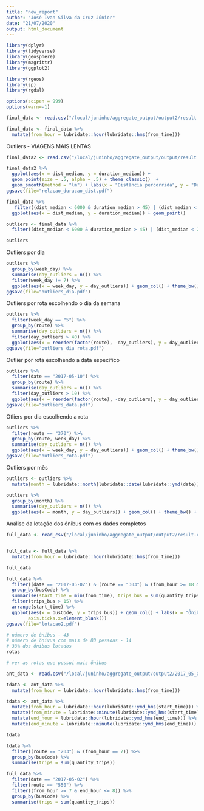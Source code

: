 ```yaml
---
title: "new_report"
author: "José Ivan Silva da Cruz Júnior"
date: "21/07/2020"
output: html_document
---
```


```r
library(dplyr)
library(tidyverse)
library(geosphere)
library(magrittr)
library(ggplot2)

library(rgeos)
library(sp)
library(rgdal)

options(scipen = 999)
options(warn=-1)
```

```r
final_data <- read.csv("/local/juninho/aggregate_output/output2/result.csv", stringsAsFactors=F)

final_data <- final_data %>% 
  mutate(from_hour = lubridate::hour(lubridate::hms(from_time)))
```

Outliers - VIAGENS MAIS LENTAS
```r
final_data2 <- read.csv("/local/juninho/aggregate_output/output/result.csv", stringsAsFactors=F)

final_data2 %>%
  ggplot(aes(x = dist_median, y = duration_median)) + 
  geom_point(size = .5, alpha = .5) + theme_classic()  + 
  geom_smooth(method = "lm") + labs(x = "Distância percorrida", y = "Duração da viagem")
ggsave(file="relacao_duracao_dist.pdf")
```
```r
final_data %>%
   filter((dist_median < 6000 & duration_median > 45) | (dist_median < 20000 & duration_median > 60)) %>% 
  ggplot(aes(x = dist_median, y = duration_median)) + geom_point()

outliers <- final_data %>%
  filter((dist_median < 6000 & duration_median > 45) | (dist_median < 20000 & duration_median > 60))

outliers
```

Outliers por dia
```r
outliers %>% 
  group_by(week_day) %>%
  summarise(day_outliers = n()) %>% 
  filter(week_day != 7) %>% 
  ggplot(aes(x = week_day, y = day_outliers)) + geom_col() + theme_bw() + labs(x = "Dia da semana", y = "Quantidade de viagens")
ggsave(file="outliers_dia.pdf")
```

Outliers por rota escolhendo o dia da semana
```r
outliers %>%
  filter(week_day == "5") %>% 
  group_by(route) %>%
  summarise(day_outliers = n()) %>% 
  filter(day_outliers > 40) %>% 
  ggplot(aes(x = reorder(factor(route), -day_outliers), y = day_outliers)) + geom_col() + theme_bw() + labs(x = "Rota", y = "Quantidade de viagens")
ggsave(file="outliers_dia_rota.pdf")
```

Outlier por rota escolhendo a data específico
```r
outliers %>%
  filter(date == "2017-05-10") %>% 
  group_by(route) %>%
  summarise(day_outliers = n()) %>% 
  filter(day_outliers > 10) %>% 
  ggplot(aes(x = reorder(factor(route), -day_outliers), y = day_outliers)) + geom_col() + theme_bw() + labs(x = "Rota", y = "Quantidade de viagens")
ggsave(file="outliers_data.pdf")
```

Otliers por dia escolhendo a rota
```r
outliers %>%
  filter(route == "370") %>% 
  group_by(route, week_day) %>%
  summarise(day_outliers = n()) %>% 
  ggplot(aes(x = week_day, y = day_outliers)) + geom_col() + theme_bw() + labs(x = "Dia da semana", y = "Quantidade de viagens")
ggsave(file="outliers_rota.pdf")
```
Outliers por mês
```r
outliers <- outliers %>% 
  mutate(month = lubridate::month(lubridate::date(lubridate::ymd(date))))

outliers %>% 
  group_by(month) %>%
  summarise(day_outliers = n()) %>% 
  ggplot(aes(x = month, y = day_outliers)) + geom_col() + theme_bw() + labs(x = "Mês", y = "Quantidade de viagens")
```

Análise da lotação dos ônibus com os dados completos
```r
full_data <- read_csv("/local/juninho/aggregate_output/output2/result.csv")


full_data <- full_data %>% 
  mutate(from_hour = lubridate::hour(lubridate::hms(from_time)))

full_data

full_data %>% 
  filter((date == "2017-05-02") & (route == "303") & (from_hour >= 18 & end_hour <= 19)) %>%
  group_by(busCode) %>% 
  summarise(start_time = min(from_time), trips_bus = sum(quantity_trips)) %>% 
  filter(trips_bus > 15) %>% 
  arrange(start_time) %>% 
  ggplot(aes(x = busCode, y = trips_bus)) + geom_col() + labs(x = "Ônibus", y = "Quantidade de passageiros") + theme(axis.text.x=element_blank(),
        axis.ticks.x=element_blank())
ggsave(file="lotacao2.pdf")

# número de ônibus - 43
# número de õnivus com mais de 80 pessoas - 14 
# 33% dos ônibus lotados
rotas

# ver as rotas que possui mais õnibus
```

```r
ant_data <- read.csv("/local/juninho/aggregate_output/output2/2017_05_02_full_agg_output.csv", stringsAsFactors=F)

tdata <- ant_data %>% 
  mutate(from_hour = lubridate::hour(lubridate::hms(from_time)))

tdata <- ant_data %>% 
  mutate(from_hour = lubridate::hour(lubridate::ymd_hms(start_time))) %>% 
  mutate(from_minute = lubridate::minute(lubridate::ymd_hms(start_time))) %>% 
  mutate(end_hour = lubridate::hour(lubridate::ymd_hms(end_time))) %>% 
  mutate(end_minute = lubridate::minute(lubridate::ymd_hms(end_time)))

tdata

tdata %>% 
  filter((route == "203") & (from_hour == 7)) %>% 
  group_by(busCode) %>% 
  summarise(trips = sum(quantity_trips))

full_data %>% 
  filter(date == "2017-05-02") %>% 
  filter(route == "550") %>% 
  filter((from_hour >= 7 & end_hour <= 8)) %>% 
  group_by(busCode) %>% 
  summarise(trips = sum(quantity_trips))
```



